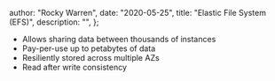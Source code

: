 
  author: "Rocky Warren",
  date: "2020-05-25",
  title: "Elastic File System (EFS)",
  description: "",
};


- Allows sharing data between thousands of instances
- Pay-per-use up to petabytes of data
- Resiliently stored across multiple AZs
- Read after write consistency
